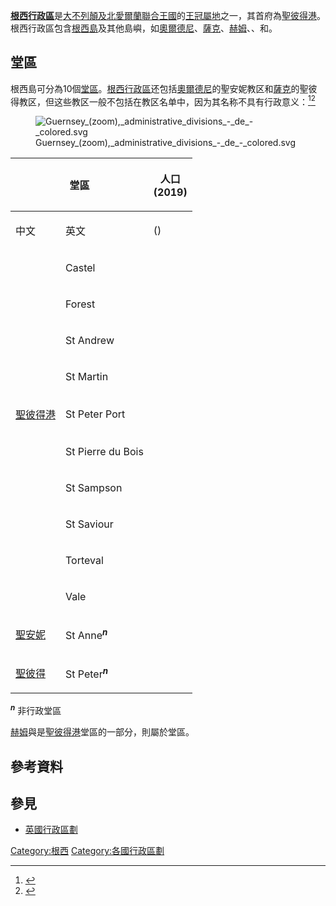 '''[[根西行政區|根西行政區]]'''是[[大不列顛及北愛爾蘭聯合王國|大不列顛及北愛爾蘭聯合王國]]的[[王冠屬地|王冠屬地]]之一，其首府為[[聖彼得港|聖彼得港]]。根西行政區包含[[根西島|根西島]]及其他島嶼，如[[奧爾德尼|奧爾德尼]]、[[薩克|薩克]]、[[赫姆島|赫姆]]、{{Link-en|熱圖|Jethou}}、{{Link-en|布雷庫|Brecqhou}}和{{Link-en|利烏島|Lihou|利烏}}。

==堂區==
根西島可分為10個[[堂區_(行政區劃)|堂區]]。[[根西行政區|根西行政區]]还包括[[奧爾德尼|奧爾德尼]]的聖安妮教区和[[薩克|薩克]]的聖彼得教区，但这些教区一般不包括在教区名单中，因为其名称不具有行政意义：<ref>{{cite web |url=http://www.gov.gg/ccm/navigation/government/facts---figures/census/ |title=Archived copy |access-date=2009-09-28 |url-status=dead |archive-url=https://web.archive.org/web/20091113141726/http://www.gov.gg/ccm/navigation/government/facts---figures/census/ |archive-date=2009-11-13 }} </ref><ref>{{cite web|url=http://www.statoids.com/ugg.html|title=Guernsey Parishes|website=Statoids.com|access-date=5 January 2018}}</ref>

[[File:Guernsey_(zoom),_administrative_divisions_-_de_-_colored.svg|thumb]]

{| class="wikitable sortable" style="text-align:left;"
! colspan="2" |堂區
! rowspan=2|人口<br>(2019)
! colspan=3|面積
|-
!中文
!英文
!({{Link-en|vergée|vergée}}) !!(km<sup>2</sup>) !! (sq mi)
|-
|{{Link-en|卡斯特爾 (根西)|Castel, Guernsey|卡斯特爾}}
|align="left"| Castel
|  {{commas|8795}} || {{commas|6224}} || 10.200 || 3.938
|-
|{{Link-en|森林 (根西)|Forest, Guernsey|森林}}
|align="left"| Forest
|  {{commas|1546}} || {{commas|2508}} ||  4.110 || 1.587
|-
|{{Link-en|聖安德魯 (根西)|Saint Andrew, Guernsey|聖安德魯}}
|align="left"| St Andrew
|  {{commas|2295}} || {{commas|2752}} ||  4.510 || 1.741
|-
|{{Link-en|聖馬丁 (根西)|Saint Martin, Guernsey|聖馬丁}}
|align="left"| St Martin
|  {{commas|6593}} || {{commas|4479}} ||  7.340 || 2.834
|-
|[[聖彼得港|聖彼得港]]
|align="left"| St Peter Port
| {{commas|18958}} || {{commas|4074}} ||  6.677 || 2.578
|-
|{{Link-en|聖皮埃爾 (根西)|Saint Pierre du Bois, Guernsey|聖皮埃爾}}
|align="left"| St Pierre du Bois
|  {{commas|2036}} || {{commas|3818}} ||  6.257 || 2.416
|-
|{{Link-en|聖桑普森|Saint Sampson, Guernsey}}
|align="left"| St Sampson
|  {{commas|8966}} || {{commas|3687}} ||  6.042 || 2.333
|-
|{{Link-en|聖救主|Saint Saviour, Guernsey}}
|align="left"| St Saviour
|  {{commas|2765}} || {{commas|3892}} ||  6.378 ||  2.463
|-
|{{Link-en|托特瓦爾|Torteval, Guernsey}}
|align="left"| Torteval
|   {{commas|1017}} || {{commas|1901}} ||  3.115 || 1.203
|-
|{{Link-en|瓦爾 (根西)|Vale, Guernsey|瓦爾}}
|align="left"| Vale
|  {{commas|9514}} || {{commas|5462}} ||  8.951 || 3.456
|-
|[[奧爾德尼|聖安妮]]
| align="left" | St Anne<sup>'''''n'''''</sup>
| {{commas|1960}} || {{commas|}} ||  7.9 || 3.1
|-
|[[薩克|聖彼得]]
| align="left" | St Peter<sup>'''''n'''''</sup>
|   {{commas|400}} || {{commas|}} ||  5.45 || 2.1
|}

<sup>'''''n'''''</sup>  非行政堂區

[[赫姆島|赫姆]]與{{Link-en|熱圖|Jethou}}是[[聖彼得港|聖彼得港]]堂區的一部分，{{Link-en|利烏|Lihou}}則屬於{{Link-en|聖皮埃爾 (根西)|Saint Pierre du Bois, Guernsey|聖皮埃爾}}堂區。

==參考資料==
{{Reflist}}

== 參見 ==
* [[英國行政區劃|英國行政區劃]]

{{歐洲題目|行政區劃}}
[[Category:根西|Category:根西]]
[[Category:各國行政區劃|Category:各國行政區劃]]
